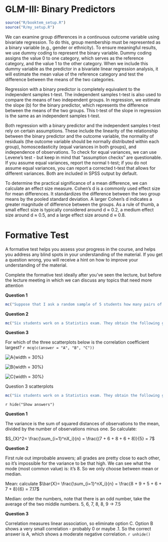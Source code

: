 # GLM-III: Binary Predictors {#sec-glm3}

```r
source("R/booktem_setup.R")
source("R/my_setup.R")
```

We can examine group differences in a continuous outcome variable using bivariate regression.
To do this, group membership must be represented as a binary variable (e.g., gender or ethnicity).
To ensure meaningful results, we use dummy coding to represent the binary variable.
Dummy coding assigns the value 0 to one category, which serves as the reference category, and the value 1 to the other category. 
When we include this dummy variable as the predictor in a bivariate linear regression analysis,
it will estimate the mean value of the reference category and test the difference between the means of the two categories.

Regression with a binary predictor is completely equivalent to the independent samples t-test. The independent samples t-test is also used to compare the means of two independent groups.
In regression, we estimate the slope (b) for the binary predictor, which represents the difference between the means of the two groups.
This t-test of the slope in regression is the same as an independent samples t-test.

Both regression with a binary predictor and the independent samples t-test rely on certain assumptions. These include the linearity of the relationship between the binary predictor and the outcome variable, the normality of residuals (the outcome variable should be normally distributed within each group), homoscedasticity (equal variances in both groups), and independence of observations. To check for equal variances, we can use Levene's test - but keep in mind that "assumption checks" are questionable. If you assume equal variances, report the normal t-test; if you do not assume equal variances, you can report a corrected t-test that allows for different variances. Both are included in SPSS output by default.

To determine the practical significance of a mean difference, we can calculate an effect size measure. Cohen's d is a commonly used effect size for mean differences. It standardizes the difference between the two group means by the pooled standard deviation.
A larger Cohen's d indicates a greater magnitude of difference between the groups.
As a rule of thumb, a small effect size is typically considered around d ≈ 0.2, a medium effect size around d ≈ 0.5, and a large effect size around d ≈ 0.8.

# Formative Test

A formative test helps you assess your progress in the course, and helps you address any blind spots in your understanding of the material. If you get a question wrong, you will receive a hint on how to improve your understanding of the material.

Complete the formative test ideally after you’ve seen the lecture, but before the lecture meeting in which we can discuss any topics that need more attention

::: {.webex-check .webex-box}

**Question 1**

```r
mc("Suppose that I ask a random sample of 5 students how many pairs of shoes they have. The number of pairs are: 7, 6, 8, 6, and 8. What is the variance of these pairs of shoes?", 1, 4, 7, 2)
```

**Question 2**

```r
mc("Six students work on a Statistics exam. They obtain the following grades: 8, 9, 5, 6, 7 and 8. The teacher calculates a certain statistic, which is equal to 7.5. Which statistic did the teacher calculate?", "Median","Mean", "Standard deviation", "Mode")
```

**Question 3**

For which of the three scatterplots below is the correlation coefficient largest? `r mcq(c(answer = "A", "B", "C"))`

::: {#fig-scatter layout-ncol=3}

![A](images/lecture 73.png){width = 30%}

![B](images/lecture 74.png){width = 30%}

![C](images/lecture 76.png){width = 30%}

Question 3 scatterplots
:::

```r
mc("Six students work on a Statistics exam. They obtain the following grades: 8, 9, 5, 6, 7 and 8. The teacher calculates a certain statistic, which is equal to 7.5. Which statistic did the teacher calculate?", "Median","Mean", "Standard deviation", "Mode")
```
:::

`r hide("Show answers")`

**Question 1**

The variance is the sum of squared distances of observations to the mean, divided by the number of observations minus one. So calculate:

$S_{X}^2= \frac{\sum_{i=1}^nX_i}{n} = \frac{(7 + 6 + 8 + 6 + 8)}{5} = 7$

**Question 2**

First rule out improbable answers; all grades are pretty close to each other, so it's impossible for the variance to be that high. We can see what the mode (most common value) is: it's 8. So we only choose between mean or median.

Mean: calculate $\bar{X}= \frac{\sum_{i=1}^nX_i}{n} = \frac{8 + 9 + 5 + 6 + 7 + 8}{6} = 7.17$

Median: order the numbers, note that there is an odd number, take the average of the two middle numbers. 5, 6, 7, 8, 8, 9 -> 7.5

**Question 3**

Correlation measures linear association, so eliminate option C. Option B shows a very small correlation - probably 0 or maybe .1. So the correct answer is A, which shows a moderate negative correlation.
`r unhide()`


